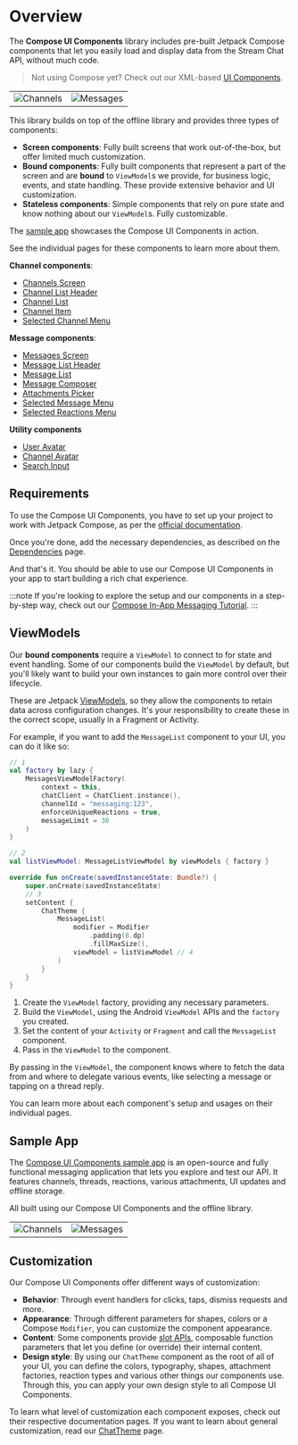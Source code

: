 # Overview

The **Compose UI Components** library includes pre-built Jetpack Compose components that let you easily load and display data from the Stream Chat API, without much code.

> Not using Compose yet? Check out our XML-based [UI Components](../03-ui/01-overview.mdx).

|||
| --- | --- |
| ![Channels](../assets/compose_channels_screen_example.png) | ![Messages](../assets/compose_messages_screen_example.png) |

This library builds on top of the offline library and provides three types of components:

* **Screen components**: Fully built screens that work out-of-the-box, but offer limited much customization.
* **Bound components**: Fully built components that represent a part of the screen and are **bound** to `ViewModel`s we provide, for business logic, events, and state handling. These provide extensive behavior and UI customization.
* **Stateless components**: Simple components that rely on pure state and know nothing about our `ViewModel`s. Fully customizable.

The [sample app](#sample-app) showcases the Compose UI Components in action.

See the individual pages for these components to learn more about them.

**Channel components**:

* [Channels Screen](04-channel-components/01-channels-screen.mdx)
* [Channel List Header](04-channel-components/02-channel-list-header.mdx)
* [Channel List](04-channel-components/03-channel-list.mdx)
* [Channel Item](04-channel-components/04-channel-item.mdx)
* [Selected Channel Menu](04-channel-components/05-selected-channel-menu.mdx)

**Message components**:

* [Messages Screen](05-message-components/01-messages-screen.mdx)
* [Message List Header](05-message-components/02-message-list-header.mdx)
* [Message List](05-message-components/03-message-list.mdx)
* [Message Composer](05-message-components/04-message-composer.mdx)
* [Attachments Picker](05-message-components/05-attachments-picker.mdx)
* [Selected Message Menu](05-message-components/06-selected-message-menu.mdx)
* [Selected Reactions Menu](05-message-components/07-selected-reactions-menu.mdx)

**Utility components** 

* [User Avatar](06-utility-components/01-user-avatar.mdx)
* [Channel Avatar](06-utility-components/02-channel-avatar.mdx)
* [Search Input](06-utility-components/03-search-input.mdx)

## Requirements

To use the Compose UI Components, you have to set up your project to work with Jetpack Compose, as per the [official documentation](https://developer.android.com/jetpack/compose/setup).

Once you're done, add the necessary dependencies, as described on the [Dependencies](../01-basics/03-dependencies.mdx#ui-components) page.

And that's it. You should be able to use our Compose UI Components in your app to start building a rich chat experience.

:::note
If you're looking to explore the setup and our components in a step-by-step way, check out our [Compose In-App Messaging Tutorial](https://getstream.io/chat/compose/tutorial/).
:::

## ViewModels

Our **bound components** require a `ViewModel` to connect to for state and event handling. Some of our components build the `ViewModel` by default, but you'll likely want to build your own instances to gain more control over their lifecycle.

These are Jetpack [ViewModels](https://developer.android.com/topic/libraries/architecture/viewmodel), so they allow the components to retain data across configuration changes. It's your responsibility to create these in the correct scope, usually in a Fragment or Activity.

For example, if you want to add the `MessageList` component to your UI, you can do it like so:

```kotlin
// 1
val factory by lazy {
    MessagesViewModelFactory(
        context = this,
        chatClient = ChatClient.instance(),
        channelId = "messaging:123",
        enforceUniqueReactions = true,
        messageLimit = 30
    )
}

// 2
val listViewModel: MessageListViewModel by viewModels { factory }

override fun onCreate(savedInstanceState: Bundle?) {
    super.onCreate(savedInstanceState)
    // 3
    setContent {
        ChatTheme {
            MessageList(
                modifier = Modifier
                    .padding(8.dp)
                    .fillMaxSize(),
                viewModel = listViewModel // 4
            )
        }
    }
}
```

1. Create the `ViewModel` factory, providing any necessary parameters.
2. Build the `ViewModel`, using the Android `ViewModel` APIs and the `factory` you created.
3. Set the content of your `Activity` or `Fragment` and call the `MessageList` component.
4. Pass in the `ViewModel` to the component.

By passing in the `ViewModel`, the component knows where to fetch the data from and where to delegate various events, like selecting a message or tapping on a thread reply.

You can learn more about each component's setup and usages on their individual pages.

## Sample App

The [Compose UI Components sample app](https://github.com/GetStream/stream-chat-android/tree/main/stream-chat-android-compose-sample) is an open-source and fully functional messaging application that lets you explore and test our API. It features channels, threads, reactions, various attachments, UI updates and offline storage.

All built using our Compose UI Components and the offline library.

|||
| --- | --- |
| ![Channels](../assets/compose_channels_screen_example_dark.png) | ![Messages](../assets/compose_messages_screen_example_dark.png) |


## Customization

Our Compose UI Components offer different ways of customization:

* **Behavior**: Through event handlers for clicks, taps, dismiss requests and more.
* **Appearance**: Through different parameters for shapes, colors or a Compose `Modifier`, you can customize the component appearance.
* **Content**: Some components provide [slot APIs](https://developer.android.com/jetpack/compose/layouts/basics#slot-based-layouts), composable function parameters that let you define (or override) their internal content.
* **Design style**: By using our `ChatTheme` component as the root of all of your UI, you can define the colors, typography, shapes, attachment factories, reaction types and various other things our components use. Through this, you can apply your own design style to all Compose UI Components.

To learn what level of customization each component exposes, check out their respective documentation pages. If you want to learn about general customization, read our [ChatTheme](03-general-customization/01-chat-theme.mdx) page.
